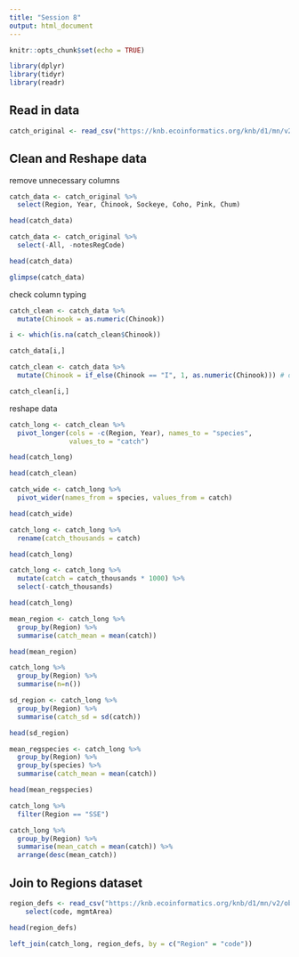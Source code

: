 ```yaml
---
title: "Session 8"
output: html_document
---
```


```r
knitr::opts_chunk$set(echo = TRUE)
```

```r
library(dplyr)
library(tidyr)
library(readr)
```

## Read in data

```r
catch_original <- read_csv("https://knb.ecoinformatics.org/knb/d1/mn/v2/object/df35b.302.1")
```

## Clean and Reshape data

remove unnecessary columns
```r
catch_data <- catch_original %>% 
  select(Region, Year, Chinook, Sockeye, Coho, Pink, Chum)

head(catch_data)
```

```r
catch_data <- catch_original %>% 
  select(-All, -notesRegCode)

head(catch_data)
```

```r
glimpse(catch_data)
```

check column typing

```r
catch_clean <- catch_data %>% 
  mutate(Chinook = as.numeric(Chinook))
```

```r
i <- which(is.na(catch_clean$Chinook))
```

```r
catch_data[i,]
```

```r
catch_clean <- catch_data %>% 
  mutate(Chinook = if_else(Chinook == "I", 1, as.numeric(Chinook))) # dplyr if_else
```

```r
catch_clean[i,]
```

reshape data

```r
catch_long <- catch_clean %>% 
  pivot_longer(cols = -c(Region, Year), names_to = "species", 
               values_to = "catch")

head(catch_long)
```

```r
head(catch_clean)
```

```r
catch_wide <- catch_long %>% 
  pivot_wider(names_from = species, values_from = catch)

head(catch_wide)
```

```r
catch_long <- catch_long %>% 
  rename(catch_thousands = catch)

head(catch_long)
```

```r
catch_long <- catch_long %>% 
  mutate(catch = catch_thousands * 1000) %>% 
  select(-catch_thousands)

head(catch_long)
```

```r
mean_region <- catch_long %>% 
  group_by(Region) %>% 
  summarise(catch_mean = mean(catch))

head(mean_region)
```

```r
catch_long %>% 
  group_by(Region) %>% 
  summarise(n=n())
```

```r
sd_region <- catch_long %>% 
  group_by(Region) %>% 
  summarise(catch_sd = sd(catch))

head(sd_region)
```

```r
mean_regspecies <- catch_long %>% 
  group_by(Region) %>%
  group_by(species) %>% 
  summarise(catch_mean = mean(catch))

head(mean_regspecies)
```

```r
catch_long %>% 
  filter(Region == "SSE")
```

```r
catch_long %>% 
  group_by(Region) %>% 
  summarise(mean_catch = mean(catch)) %>% 
  arrange(desc(mean_catch))
```

## Join to Regions dataset

```r
region_defs <- read_csv("https://knb.ecoinformatics.org/knb/d1/mn/v2/object/df35b.303.1") %>% 
    select(code, mgmtArea)

head(region_defs)
```

```r
left_join(catch_long, region_defs, by = c("Region" = "code"))
```




